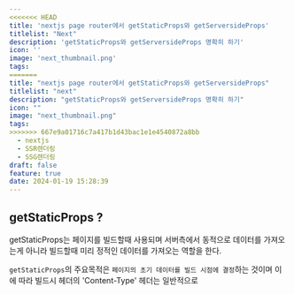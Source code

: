 ```yaml
---
<<<<<<< HEAD
title: 'nextjs page router에서 getStaticProps와 getServersideProps'
titlelist: "Next"
description: 'getStaticProps와 getServersideProps 명확히 하기'
icon: ''
image: 'next_thumbnail.png'
tags: 
=======
title: "nextjs page router에서 getStaticProps와 getServersideProps"
titlelist: "next"
description: "getStaticProps와 getServersideProps 명확히 하기"
icon: ""
image: "next_thumbnail.png"
tags:
>>>>>>> 667e9a01716c7a417b1d43bac1e1e4540872a8bb
  - nextjs
  - SSR렌더링
  - SSG렌더링
draft: false
feature: true
date: 2024-01-19 15:28:39
---
```


## getStaticProps ?

getStaticProps는 페이지를 빌드할때 사용되며 서버측에서 동적으로 데이터를 가져오는게 아니라 빌드할때 미리 정적인 데이터를 가져오는 역할을 한다.

`getStaticProps`의 주요목적은 `페이지의 초기 데이터를 빌드 시점에 결정`하는 것이며 이에 따라 빌드시 헤더의 'Content-Type' 헤더는 일반적으로
